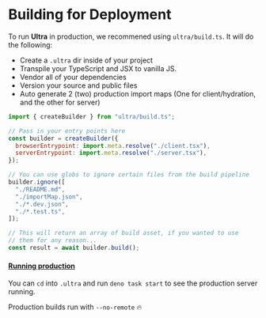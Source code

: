 # Building for Deployment

To run **Ultra** in production, we recommened using `ultra/build.ts`. It will do the following:

- Create a `.ultra` dir inside of your project
- Transpile your TypeScript and JSX to vanilla JS.
- Vendor all of your dependencies
- Version your source and public files
- Auto generate 2 (two) production import maps (One for client/hydration, and the other for server)

```js
import { createBuilder } from "ultra/build.ts";

// Pass in your entry points here
const builder = createBuilder({
  browserEntrypoint: import.meta.resolve("./client.tsx"),
  serverEntrypoint: import.meta.resolve("./server.tsx"),
});

// You can use globs to ignore certain files from the build pipeline
builder.ignore([
  "./README.md",
  "./importMap.json",
  "./*.dev.json",
  "./*.test.ts",
]);

// This will return an array of build asset, if you wanted to use
// them for any reason...
const result = await builder.build();
```

#### [Running production](#running-production)

You can `cd` into `.ultra` and run `deno task start` to see the production server running.

Production builds run with `--no-remote` 🔥
